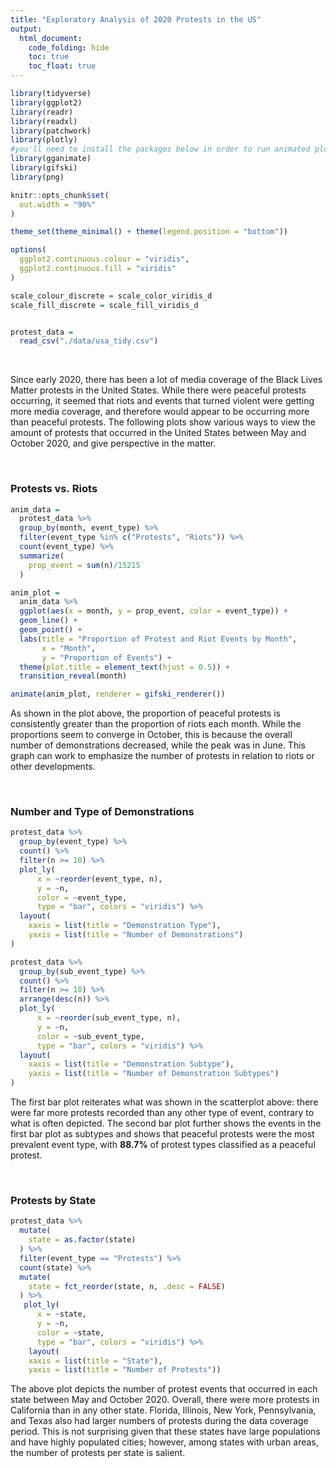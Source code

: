 ```yaml
---
title: "Exploratory Analysis of 2020 Protests in the US"
output: 
  html_document:
    code_folding: hide
    toc: true
    toc_float: true
---
```


```r
library(tidyverse)
library(ggplot2)
library(readr)
library(readxl)
library(patchwork)
library(plotly)
#you'll need to install the packages below in order to run animated plots or knit
library(gganimate)
library(gifski)
library(png)

knitr::opts_chunk$set(
  out.width = "90%"
)

theme_set(theme_minimal() + theme(legend.position = "bottom"))

options(
  ggplot2.continuous.colour = "viridis",
  ggplot2.continuous.fill = "viridis"
)

scale_colour_discrete = scale_color_viridis_d
scale_fill_discrete = scale_fill_viridis_d


protest_data =
  read_csv("./data/usa_tidy.csv")
```

<style type="text/css">

h1.title {
  text-align: center;
}

</style>

&nbsp;

Since early 2020, there has been a lot of media coverage of the Black Lives Matter protests in the United States. While there were peaceful protests occurring, it seemed that riots and events that turned violent were getting more media coverage, and therefore would appear to be occurring more than peaceful protests. The following plots show various ways to view the amount of protests that occurred in the United States between May and October 2020, and give perspective in the matter.

&nbsp;

### Protests vs. Riots

```r
anim_data =
  protest_data %>%
  group_by(month, event_type) %>% 
  filter(event_type %in% c("Protests", "Riots")) %>%
  count(event_type) %>% 
  summarize(
    prop_event = sum(n)/15215
  )

anim_plot =
  anim_data %>% 
  ggplot(aes(x = month, y = prop_event, color = event_type)) +
  geom_line() +
  geom_point() +
  labs(title = "Proportion of Protest and Riot Events by Month",
       x = "Month",
       y = "Proportion of Events") +
  theme(plot.title = element_text(hjust = 0.5)) +
  transition_reveal(month)

animate(anim_plot, renderer = gifski_renderer())
```

As shown in the plot above, the proportion of peaceful protests is consistently greater than the proportion of riots each month. While the proportions seem to converge in October, this is because the overall number of demonstrations decreased, while the peak was in June. This graph can work to emphasize the number of protests in relation to riots or other developments.

&nbsp;

### Number and Type of Demonstrations

```r
protest_data %>% 
  group_by(event_type) %>% 
  count() %>% 
  filter(n >= 10) %>% 
  plot_ly(
      x = ~reorder(event_type, n),
      y = ~n, 
      color = ~event_type,
      type = "bar", colors = "viridis") %>% 
  layout(
    xaxis = list(title = "Demonstration Type"),
    yaxis = list(title = "Number of Demonstrations")
)

protest_data %>% 
  group_by(sub_event_type) %>% 
  count() %>% 
  filter(n >= 10) %>% 
  arrange(desc(n)) %>% 
  plot_ly(
      x = ~reorder(sub_event_type, n), 
      y = ~n,
      color = ~sub_event_type,
      type = "bar", colors = "viridis") %>% 
  layout(
    xaxis = list(title = "Demonstration Subtype"),
    yaxis = list(title = "Number of Demonstration Subtypes")
)
```

The first bar plot reiterates what was shown in the scatterplot above: there were far more protests recorded than any other type of event, contrary to what is often depicted. The second bar plot further shows the events in the first bar plot as subtypes and shows that peaceful protests were the most prevalent event type, with **88.7%** of protest types classified as a peaceful protest.

&nbsp;

### Protests by State

```r
protest_data %>% 
  mutate(
    state = as.factor(state)
  ) %>% 
  filter(event_type == "Protests") %>% 
  count(state) %>% 
  mutate(
    state = fct_reorder(state, n, .desc = FALSE)
  ) %>% 
   plot_ly(
      x = ~state,
      y = ~n, 
      color = ~state,
      type = "bar", colors = "viridis") %>% 
    layout(
    xaxis = list(title = "State"),
    yaxis = list(title = "Number of Protests"))
```

The above plot depicts the number of protest events that occurred in each state between May and October 2020. Overall, there were more protests in California than in any other state. Florida, Illinois, New York, Pennsylvania, and Texas also had larger numbers of protests during the data coverage period. This is not surprising given that these states have large populations and have highly populated cities; however, among states with urban areas, the number of protests per state is salient.
